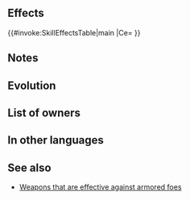 {{Weapon Infobox
|tagid=SID_貫きの槍＋
|weaponType=Lance
|weaponName={{PAGENAME}}
|altWeaponName=Heavy Spear Plus
|might=12
|range=1
|effectiveness=armored
|effect=Effective against armored foes.
|cost=300
|exclusive=0
|statModifiers=0,12,0,0,0
|properties=random_all
}}
==Effects==
{{#invoke:SkillEffectsTable|main
|Ce={{Eft|Effectiveness|{{Mt|Armored}}}}
}}
==Notes==
{{Effective damage bonus|armored}}
==Evolution==
{{WEvo
|weapon=Slaying Spear+
|Medals=200
|Stones=20
|Dew=
}}
==List of owners==
{{Skill Hero List}}
==In other languages==
{{OtherLanguages
|japanese=貫きの槍＋
|german=Panzerspeer+
|spanishEU=Rompecorazas +
|spanishLA=Pica pesada +
|french=Épieu lourd +
|italian=Asta greve+
|chineseTW=貫穿之槍＋
|portuguese=Pique maciço+
}}
==See also==
* [[Weapons that are effective against armored foes]]
{{Weapons Navbox}}